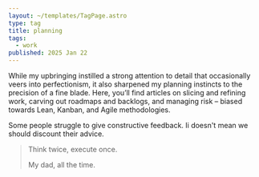 ```yaml
---
layout: ~/templates/TagPage.astro
type: tag
title: planning
tags:
  - work
published: 2025 Jan 22
---
```


<Abstract>

While my upbringing instilled a strong attention to detail that occasionally veers into perfectionism, it also sharpened my planning instincts to the precision of a fine blade. Here, you’ll find articles on slicing and refining work, carving out roadmaps and backlogs, and managing risk – biased towards Lean, Kanban, and Agile methodologies.

</Abstract>

Some people struggle to give constructive feedback. Ii doesn't mean we should discount their advice.

> Think twice, execute once.
>
> My dad, all the time.
